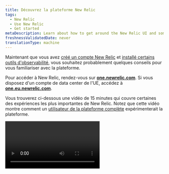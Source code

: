 ```yaml
---
title: Découvrez la plateforme New Relic
tags:
  - New Relic
  - Use New Relic
  - Get started
metaDescription: Learn about how to get around the New Relic UI and some of the most important experiences.
freshnessValidatedDate: never
translationType: machine
---
```


Maintenant que vous avez [créé un compte New Relic](https://newrelic.com/signup) et [installé certains outils d&apos;observabilité](/docs/new-relic-solutions/get-started/implementation-guide-intro), vous souhaitez probablement quelques conseils pour vous familiariser avec la plateforme.

Pour accéder à New Relic, rendez-vous sur <DNT>**[one.newrelic.com](https://one.newrelic.com/all-capabilities)**</DNT>. Si vous disposez d&apos;un compte de data center de l&apos;UE, accédez à <DNT>**[one.eu.newrelic.com](https://one.eu.newrelic.com)**</DNT>.

Vous trouverez ci-dessous une vidéo de 15 minutes qui couvre certaines des expériences les plus importantes de New Relic. Notez que cette vidéo montre comment un [utilisateur de la plateforme complète](/docs/accounts/accounts-billing/new-relic-one-user-management/user-type) expérimenterait la plateforme.

<Video type="wistia" id="y7cea3r0a0" />

<CollapserGroup>
  <Collapser id="video-timestamps" title="Horaire des sujets en vidéo">
    * 00:45 - Fonctionnalités d&apos;épinglage dans votre menu de gauche
    * 1:53 - Le commutateur de compte
    * 2:22 - Comprendre rapidement votre système (Explorer, Navigator, Lookout)
    * 5:18 - Afficher la documentation d&apos;une page d&apos;interface utilisateur
    * 5:44 - Recherche sur toute la plateforme
    * 6h30 - L&apos;interface utilisateur de l&apos;APM
    * 7:06 - Options de base du graphique
    * 8h45 - L&apos;interface utilisateur de l&apos;infrastructure et du logging
    * 10h00 - tableau de bord personnalisé
    * 11:42 - tracing distribué
    * 12:48 - Cartes de service
    * 13h05 - charge de travail
    * 14:03 - Le menu utilisateur
  </Collapser>
</CollapserGroup>

Vous trouverez ci-dessous quelques détails sur les sujets abordés dans la vidéo, ainsi que des liens vers des documents connexes.

<Tabs>
  <TabsBar>
    <TabsBarItem id="capabilities">
      Capacités
    </TabsBarItem>

    <TabsBarItem id="account">
      Changeur de compte
    </TabsBarItem>

    <TabsBarItem id="explore">
      Explorez votre système
    </TabsBarItem>

    <TabsBarItem id="help">
      Aide
    </TabsBarItem>

    <TabsBarItem id="search">
      Recherche
    </TabsBarItem>

    <TabsBarItem id="chart">
      Options de graphique
    </TabsBarItem>

    <TabsBarItem id="connections">
      Comprendre les connexions
    </TabsBarItem>

    <TabsBarItem id="query">
      Interrogez vos données
    </TabsBarItem>

    <TabsBarItem id="account-settings">
      Paramètres du compte
    </TabsBarItem>
  </TabsBar>

  <TabsPages>
    <TabsPageItem id="capabilities">
      Si vous débutez avec New Relic, vous souhaiterez peut-être personnaliser votre menu de gauche. Pour ce faire, accédez à la [page<DNT>**All capabilities**</DNT> ](https://one.newrelic.com/all-capabilities)pour découvrir nos fonctionnalités et expériences de base. Vous pouvez ensuite épingler les fonctionnalités que vous pensez utiliser souvent.

      <img title="New Relic all capabilities page gif" alt="A gif showing how to pin New Relic capabilities." src="/images/transtion-guide_screenshot-full_ui-redesign-customize.gif" />
    </TabsPageItem>

    <TabsPageItem id="account">
      <img title="New Relic account switcher" alt="New Relic account switcher" src="/images/accounts_screenshot-crop_account-switcher-wide.webp" />

      Certaines [organisations New Relic](/docs/accounts/accounts-billing/account-structure/new-relic-account-structure) ont plus d&apos;un compte. Le sélecteur de compte en haut à droite vous indique le compte auquel vous appartenez et vous permet de basculer entre eux. Par défaut, nous vous montrons tous les comptes auxquels vous avez accès dans votre organisation.
    </TabsPageItem>

    <TabsPageItem id="explore">
      <img title="New Relic entity explorer" alt="New Relic entity explorer" src="/images/accounts_screenshot-crop_entity-explorer.webp" />

      <figcaption>
        Les vues <DNT>**List**</DNT>, <DNT>**Navigator**</DNT> et <DNT>**Lookout**</DNT> vous aident à comprendre rapidement ce qui se passe dans l&apos;ensemble de votre système.
      </figcaption>

      Pour avoir une idée de l’état de votre système dans son ensemble, cliquez sur <DNT>**All entities**</DNT>. Nous utilisons le terme [entité](/docs/new-relic-solutions/new-relic-one/core-concepts/what-entity-new-relic) pour désigner quelque chose que New Relic monitore, qu&apos;il s&apos;agisse d&apos;une application, d&apos;un hôte, d&apos;un service de base de données ou de quelque chose d&apos;autre.

      Lorsque vous cliquez sur <DNT>**All entities**</DNT>, vous êtes dans ce que nous appelons la vue de l&apos;explorateur d&apos;entités, également connue sous le nom de vue de la liste des entités. Voyez-vous comment <DNT>**List**</DNT> est sélectionné en haut à droite ?

      Cette vue vous montre un synopsis de tous les éléments que vous monitoring, répartis en catégories ([découvrez ces catégories](/docs/new-relic-solutions/new-relic-one/core-concepts/new-relic-explorer-view-performance-across-apps-services-hosts/#find)). Si vous avez plusieurs entités de monitoring, il se peut qu&apos;il n&apos;en affiche que quelques-unes dans chaque catégorie, avec une priorité sur celles qui ont eu un incident d&apos;alerte. Pour n&apos;importe quelle catégorie, vous pouvez cliquer sur <DNT>**View all**</DNT> pour voir plus d&apos;entités dans cette catégorie.

      Notez que vous pouvez également faire défiler vers le haut et vers le bas le menu de catégorie d&apos;entité du côté gauche, comme autre moyen de parcourir tout ce que vous monitorez.

      À partir de cette vue, vous pouvez passer aux expériences <DNT>**Navigator**</DNT> et <DNT>**Lookout**</DNT> , qui sont également utiles pour comprendre en un coup d&apos;œil l&apos;ensemble de votre système. [Apprenez-en davantage sur ces vues de haut niveau de votre système](/docs/new-relic-solutions/new-relic-one/core-concepts/new-relic-explorer-view-performance-across-apps-services-hosts).

      <img title="New Relic Navigator" alt="New Relic Navigator" src="/images/accounts_screenshot-crop_navigator.webp" />

      New Relic Navigator est conçu pour vous donner un aperçu plus visuel de votre système en fonction de l&apos;état des alertes. Passez la souris sur différentes entités pour voir plus de détails sur leur statut. [En savoir plus sur Navigator.](/docs/new-relic-solutions/new-relic-one/core-concepts/new-relic-explorer-view-performance-across-apps-services-hosts/#view-navigator)

      <img title="New Relic Lookout" alt="New Relic Lookout" src="/images/accounts_screenshot-crop_lookout.webp" />

      Nous disposons également de New Relic Lookout, un autre moyen visuel de voir rapidement comment fonctionne l&apos;ensemble de votre système. Ceci est axé sur les changements de performances : il attire votre attention sur les entités qui ont subi des changements significatifs dans des métriques importantes. [En savoir plus sur Lookout.](/docs/new-relic-solutions/new-relic-one/core-concepts/new-relic-explorer-view-performance-across-apps-services-hosts/#view-lookout)
    </TabsPageItem>

    <TabsPageItem id="help">
      Si vous avez besoin d&apos;aide pour une expérience d&apos;interface utilisateur New Relic, allez simplement en haut de la page et cliquez sur l&apos;icône `?` . Cela vous montrera quelques documents sur l&apos;expérience d&apos;interface utilisateur spécifique dans laquelle vous vous trouvez.
    </TabsPageItem>

    <TabsPageItem id="search">
      <img title="New Relic platform search" alt="New Relic platform search" src="/images/accounts_screenshot-crop_search_1.webp" />

      New Relic dispose également d&apos;une puissante fonctionnalité de recherche. Pour rechercher, cliquez sur <DNT>**Quick Find**</DNT> à gauche. Quelle que soit votre recherche, il vous montrera où ce mot apparaît à différents endroits, comme dans vos services de monitoring, dans vos hôtes de monitoring, dans votre tableau de bord personnalisé, etc. Plus vous monitoring de choses avec New Relic, plus vous utiliserez probablement le bouton de recherche. Pour en savoir plus sur le fonctionnement de la recherche, voir [Recherche](/docs/new-relic-solutions/new-relic-one/ui-data/basic-ui-features/#search).
    </TabsPageItem>

    <TabsPageItem id="chart">
      <img title="New Relic chart options" alt="New Relic chart options" src="/images/apm_screenshot-crop_chart-options.webp" />

      Tous les graphiques New Relic disposent de diverses options disponibles, notamment des options de partage avec des coéquipiers, des options de création <InlinePopover type="alerts" />pour la métrique affichée dans un graphique et des options permettant de voir et de modifier la requête sous-jacente d&apos;un graphique. [En savoir plus sur les options de graphique.](/docs/new-relic-solutions/new-relic-one/ui-data/basic-ui-features)
    </TabsPageItem>

    <TabsPageItem id="connections">
      L’un des aspects les plus puissants de New Relic est la façon dont il vous permet de relier tous les composants de votre système et de comprendre comment ils sont connectés. Regardons quelques fonctionnalités liées à cela.

      ### Tracing distribué [#tracing]

      Le tracing distribué est puissant pour vous aider à approfondir un type spécifique de transaction et à voir les différents appels et composants impliqués dans cette activité. Pour en savoir plus sur l&apos;utilisation de cette fonctionnalité, voir [tracing distribué](/docs/distributed-tracing/ui-data/understand-use-distributed-tracing-ui).

      Il existe plusieurs façons d&apos;accéder au tracing distribué :

      * Pour le tracing distribué global, accédez à : <DNT>**[one.newrelic.com &gt; All capabilities](https://one.newrelic.com/all-capabilities) &gt; Traces**</DNT>. Cela vous montre la trace de vos comptes et de votre entité.
      * tracing spécifique à l&apos;entité. Vous pouvez également accéder à une entité de monitoring spécifique (par exemple, une application de monitoring APM) et cliquer sur <DNT>**Distributed tracing**</DNT> . Cela vous montre des traces qui impliquent cette entité spécifique.

      <img title="Distributed tracing trace waterfall" alt="Distributed tracing trace waterfall" src="/images/apm_screenshot-crop_trace-waterfall.webp" />

      ### Cartes de service [#maps]

      Lorsque vous êtes dans l&apos;interface utilisateur d&apos;une entité de monitoring spécifique, vous pouvez cliquer sur <DNT>**Service map**</DNT> pour voir une carte visuelle de la relation entre ce service et d&apos;autres entités de monitoring. Pour plus de détails, voir [Cartes de service](/docs/new-relic-solutions/new-relic-one/ui-data/service-maps/introduction-service-maps).

      <img title="APM service map" alt="APM service map" src="/images/apm_screenshot-full_service-map.webp" />

      ### Workloads [#workloads]

      Notre fonctionnalité [de charge de travail](/docs/new-relic-solutions/new-relic-one/workloads/workloads-isolate-resolve-incidents-faster) vous permet de regrouper des entités liées de manière à ce qu&apos;elles soient cohérentes avec votre entreprise. Cela devient de plus en plus important à mesure que votre organisation grandit. Voici l&apos;une des pages d&apos;interface utilisateur que vous pouvez trouver dans une workload: une carte montrant l&apos;entité workload .

      <img title="Workload map" alt="Workload map" src="/images/workloads_screenshot-full_workload-map.webp" />
    </TabsPageItem>

    <TabsPageItem id="query">
      <img title="nrql_example.png" alt="nrql_example.png" src="/images/queries-nrql_screenshot-crop_nrql-example-timeseries.webp" />

      Apprendre à interroger vos données vous aidera à tirer le meilleur parti de New Relic. Nous vous proposons de nombreuses expériences d&apos;interface utilisateur prêtes à l&apos;emploi, mais pour optimiser vos efforts d&apos;observabilité, vous souhaiterez probablement importer des données personnalisées et créer des tableaux de bord personnalisés.

      Notre générateur de requêtes utilise NRQL (langage de requête New Relic). Vous n’avez pas encore besoin d’apprendre NRQL. Une fois que vous vous sentez à l&apos;aise avec New Relic et que vous êtes prêt à exploiter davantage sa puissance, vous pouvez commencer à explorer [notre documentation NRQL](/docs/query-your-data/nrql-new-relic-query-language/get-started/introduction-nrql-new-relics-query-language).

      Vous pouvez également explorer vos données sans avoir besoin de connaître NRQL. Accédez à l&apos;[explorateur<DNT>**Metrics and events**</DNT> ](https://one.newrelic.com/data-explorer)pour obtenir une interface visuelle permettant de comprendre vos données.
    </TabsPageItem>

    <TabsPageItem id="account-settings">
      <img title="the location of the New Relic user menu" alt="the location of the New Relic user menu" src="/images/accounts_screenshot-full_user-menu-location.webp" />

      Dans le coin inférieur gauche, vous avez votre menu utilisateur, qui vous donne accès à plus d&apos;options administratives, notamment des options de gestion de vos données et de votre utilisateur. Pour plus d&apos;informations sur les options disponibles, consultez [Paramètres du compte](/docs/accounts/accounts-billing/general-account-settings/intro-account-settings).
    </TabsPageItem>
  </TabsPages>
</Tabs>

## Actualités et mises à jour [#whats-new]

De plus, près du menu utilisateur, là où il est indiqué <DNT>**Help**</DNT>, vous pouvez accéder à nos [<DNT>**What&apos;s new?**</DNT> publications](/whats-new). Il s&apos;agit d&apos;annonces concernant de nouvelles fonctionnalités intéressantes et des changements importants.

Pour une introduction à la découverte de la plateforme New Relic, consultez [Découvrir New Relic](/docs/new-relic-solutions/new-relic-one/introduction-new-relic-one). Ce document détaillera certaines des expériences de base de la plateforme, notamment la recherche sur la plateforme, les options de graphique, les options de partage, etc.

## Options de requête et de création de graphiques [#data-analysis]

Voici quelques fonctionnalités de requête et de graphique disponibles sur la totalité ou la plupart de la plateforme :

<table>
  <thead>
    <tr>
      <th width={250}>
        Si vous voulez...
      </th>

      <th>
        Fais ceci...
      </th>
    </tr>
  </thead>

  <tbody>
    <tr>
      <td>
        Commencez à interroger vos données
      </td>

      <td>
        Accédez à <DNT>**[one.newrelic.com &gt; All capabilities](https://one.newrelic.com/all-capabilities) &gt; Query builder**</DNT> pour interroger vos données ou à <DNT>**[one.newrelic.com &gt; All capabilities](https://one.newrelic.com/all-capabilities) &gt; Metrics &amp;amp; events**</DNT> pour explorer les données.
      </td>
    </tr>

    <tr>
      <td>
        Afficher la requête d&apos;un graphique
      </td>

      <td>
        Pour la plupart des graphiques, vous pouvez [afficher la requête NRQL](/docs/query-your-data/nrql-new-relic-query-language/get-started/introduction-nrql-new-relics-query-language#what-is-nrql) utilisée pour générer ce graphique. Cela peut vous aider à mieux comprendre un graphique ou à l&apos;utiliser comme base pour une nouvelle requête.
      </td>
    </tr>

    <tr id="select-time">
      <td>
        Choisissez la plage horaire
      </td>

      <td>
        Faites glisser sur une section d’un graphique pour zoomer sur cette plage horaire. Ou, si vous souhaitez sélectionner une plage horaire prédéfinie ou en utiliser une personnalisée, utilisez le sélecteur d&apos;intervalle de temps dans le coin supérieur droit de l&apos;interface utilisateur.
      </td>
    </tr>

    <tr id="chart-details">
      <td>
        Afficher les détails du graphique
      </td>

      <td>
        Passez la souris sur un graphique pour voir une fenêtre contextuelle avec plus de détails. Pour certains graphiques, la sélection d&apos;un point sur le graphique vous amènera à une page d&apos;interface utilisateur contenant plus d&apos;informations sur cette métrique.
      </td>
    </tr>

    <tr id="turn-chart-elements-off-on">
      <td>
        Masquer ou renvoyer des éléments du graphique
      </td>

      <td>
        Pour masquer ou afficher un élément de graphique affiché, sélectionnez le nom de cet élément sous le graphique. L’affichage du graphique s’ajustera pour refléter l’absence ou la présence de cet élément.
      </td>
    </tr>
  </tbody>
</table>

## Partagez les graphiques et les vues New Relic avec les membres de l&apos;équipe [#share]

Voici quelques options pour partager les pages et visualisations de l&apos;interface utilisateur de New Relic :

<table>
  <thead>
    <tr>
      <th width={250}>
        Si vous voulez...
      </th>

      <th>
        Fais ceci...
      </th>
    </tr>
  </thead>

  <tbody>
    <tr>
      <td id="permalink">
        Partager une page d&apos;interface utilisateur entière
      </td>

      <td>
        Pour partager une page entière de l&apos;interface utilisateur de New Relic, utilisez l&apos;icône permanente en haut de la plateforme.
      </td>
    </tr>

    <tr>
      <td id="invite-team-member">
        Inviter un membre de l&apos;équipe
      </td>

      <td>
        Pour inviter quelqu&apos;un à rejoindre New Relic afin qu&apos;il puisse voir quelque chose ou collaborer sur un problème, accédez au [menu utilisateur](/docs/accounts/accounts-billing/general-account-settings/intro-account-settings) et cliquez sur <DNT>**Add user**</DNT>.
      </td>
    </tr>

    <tr>
      <td>
        Graphiques des actions
      </td>

      <td>
        Si les graphiques New Relic sont [construits avec une requête NRQL ](/docs/query-your-data/nrql-new-relic-query-language/get-started/introduction-nrql-new-relics-query-language), ils ont un <Icon name="fe-more-horizontal" /> menu qui expose diverses options, y compris des options de partage comme <DNT>**Get as image**</DNT> et <DNT>**Get chart link**</DNT>.
      </td>
    </tr>
  </tbody>
</table>

Quelques notes sur le partage :

* La personne avec laquelle vous partagez peut ne pas avoir accès aux données de ce compte. Pour résoudre ce problème, une personne de votre équipe disposant de capacités de gestion des utilisateurs New Relic doit ajouter cette personne au compte.
* Si quelqu&apos;un ne peut pas accéder à un dashboard personnalisé, il se peut qu&apos;il soit défini comme privé. En savoir plus sur [les autorisationsdashboard ](/docs/query-your-data/explore-query-data/dashboards/introduction-dashboards#dashboards-permissions).
* Certaines options de partage ont des plages horaires associées, ce qui peut avoir un impact sur les visionnages ultérieurs. Par exemple, si vous utilisez l&apos;option <DNT>**Get chart link**</DNT> d&apos;un graphique et que ce graphique est défini sur « 30 dernières minutes », lorsqu&apos;il sera visualisé, il affichera les 30 dernières minutes, et non la plage horaire affichée lors du partage. Pour partager une plage horaire spécifique, vous devez sélectionner cette plage horaire dans l&apos;interface utilisateur.

## Rechercher des comptes, des capacités et des entités [#search]

Pour rechercher dans toutes vos données New Relic, cliquez sur <DNT>**Quick Find**</DNT> en haut de l&apos;interface utilisateur de New Relic. À partir de là, vous pourrez rechercher votre entité ainsi que les capacités de New Relic.

Disons que vous êtes développeurs pour une boutique de commerce électronique et que vous recherchez un service qui monitore votre panier. Vous pouvez saisir `Checkout-service` dans le champ <DNT>**Search and Navigate**</DNT> . Vous pourrez voir toutes les entités qui correspondent à cette description. Chaque résultat sera accompagné d&apos;une icône de gravité d&apos;alerte afin que vous puissiez voir rapidement s&apos;il y a des problèmes.

Mais que faire si vous ne vous souvenez pas du nom de l’entité qui gère votre panier ? Vous pouvez plutôt rechercher des fonctionnalités, comme <DNT>**APM &amp; Services**</DNT> ou <DNT>**Alerts**</DNT>. Les capacités n&apos;auront pas d&apos;icône d&apos;état d&apos;alerte.

* Cette recherche porte sur tous les comptes auxquels vous avez accès dans votre organisation. Pour en savoir plus sur l’accès au compte, consultez [Facteurs affectant l’accès](/docs/accounts/accounts-billing/general-account-settings/factors-affecting-access-features-data).
* les entités qui cessent d&apos;exister sont [disponibles dans la recherche pendant huit jours](/docs/new-relic-one-entity-explorer#data-retention).

Si votre organisation possède [plusieurs comptes](/docs/accounts/accounts-billing/general-account-settings/factors-affecting-access-features-data), utilisez le [sélecteur de compte](/docs/new-relic-solutions/get-started/glossary/#account-switcher).

## Raccourcis clavier [#shortcuts]

Vous pouvez utiliser des raccourcis clavier pour naviguer efficacement dans l&apos;interface utilisateur.

<table>
  <thead>
    <tr>
      <th>
        Action
      </th>

      <th>
        Raccourci
      </th>
    </tr>
  </thead>

  <tbody>
    <tr>
      <td>
        Ouvrir la liste des raccourcis clavier
      </td>

      <td>
        `?`
      </td>
    </tr>

    <tr>
      <td>
        Réduire ou développer le menu latéral
      </td>

      <td>
        `[`
      </td>
    </tr>

    <tr>
      <td>
        Ouvrir la recherche globale
      </td>

      <td>
        Mac : `⌘` + `K`

        Windows: `Ctrl` + `K`
      </td>
    </tr>

    <tr>
      <td>
        Ouvrir la console NRQL
      </td>

      <td>
        `Ctrl` + `Shift` + `O`
      </td>
    </tr>

    <tr>
      <td>
        Entrée du filtre de mise au point
      </td>

      <td>
        `F`
      </td>
    </tr>

    <tr>
      <td>
        Copier le permalien
      </td>

      <td>
        Mac : `⌘` + `.`

        Windows: `Ctrl` + `.`
      </td>
    </tr>

    <tr>
      <td>
        Accéder à l&apos;intégration et aux agents
      </td>

      <td>
        `G` alors `I`
      </td>
    </tr>

    <tr>
      <td>
        Accéder à toutes les entités
      </td>

      <td>
        `G` alors `E`
      </td>
    </tr>

    <tr>
      <td>
        Accéder à toutes les fonctionnalités
      </td>

      <td>
        `G` alors `C`
      </td>
    </tr>

    <tr>
      <td>
        Accéder à l&apos;aide et au support
      </td>

      <td>
        `G` alors `?`
      </td>
    </tr>

    <tr>
      <td>
        Accéder aux capacités épinglées
      </td>

      <td>
        `G` alors `1`-`9`
      </td>
    </tr>

    <tr>
      <td>
        Aller à ajouter un utilisateur
      </td>

      <td>
        `A` alors `U`
      </td>
    </tr>
  </tbody>
</table>

## Paramètres du compte et de l&apos;utilisateur [#account-dropdown]

Pour trouver les paramètres du compte et les préférences utilisateur, utilisez le [menu utilisateur](/docs/accounts/accounts-billing/general-account-settings/intro-account-settings).

## Autres expériences d&apos;interface utilisateur [#other]

Voici un aperçu de quelques expériences d’interface utilisateur de plateforme de base. Pour en savoir plus sur l&apos;interface utilisateur, recherchez des documents relatifs aux outils et fonctionnalités spécifiques de New Relic.